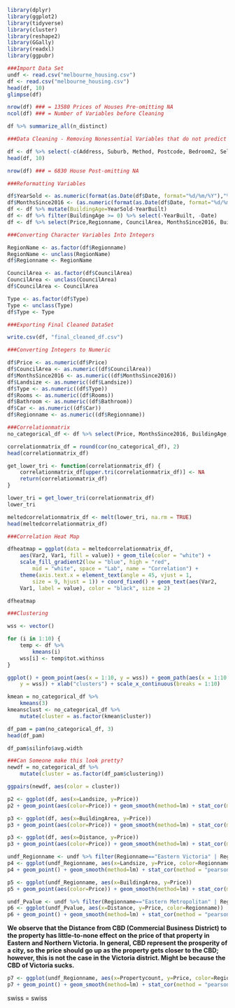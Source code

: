 ```r
library(dplyr)
library(ggplot2)
library(tidyverse)
library(cluster)
library(reshape2)
library(GGally)
library(readxl)
library(ggpubr)

###Import Data Set
undf <- read.csv("melbourne_housing.csv")
df <- read.csv("melbourne_housing.csv")
head(df, 10)
glimpse(df)

nrow(df) ### = 13580 Prices of Houses Pre-omitting NA
ncol(df) ### = Number of Variables before Cleaning
```

```r
df %>% summarize_all(n_distinct)
```

```r

###Data Cleaning - Removing Nonessential Variables that do not predict price

df <- df %>% select(-c(Address, Suburb, Method, Postcode, Bedroom2, SellerG, Propertycount)) %>% na.omit()
head(df, 10)

nrow(df) ### = 6830 House Post-omitting NA
```

```r

###Reformatting Variables 

df$YearSold <- as.numeric(format(as.Date(df$Date, format="%d/%m/%Y"),"%Y"))
df$MonthsSince2016 <- (as.numeric(format(as.Date(df$Date, format="%d/%m/%Y"),"%Y"))-2016)*12 + as.numeric(format(as.Date(df$Date, format="%d/%m/%Y"),"%m"))
df <- df %>% mutate(BuildingAge=YearSold-YearBuilt)
df <- df %>% filter(BuildingAge >= 0) %>% select(-YearBuilt, -Date)
df <- df %>% select(Price,Regionname, CouncilArea, MonthsSince2016, BuildingAge, Landsize, BuildingArea, Lattitude, Longtitude, Type, Rooms, Distance, Bathroom, Car)
```
```r

###Converting Character Variables Into Integers

RegionName <- as.factor(df$Regionname)
RegionName <- unclass(RegionName)
df$Regionname <- RegionName

CouncilArea <- as.factor(df$CouncilArea)
CouncilArea <- unclass(CouncilArea)
df$CouncilArea <- CouncilArea

Type <- as.factor(df$Type)
Type <- unclass(Type)
df$Type <- Type

```

```r
###Exporting Final Cleaned DataSet

write.csv(df, "final_cleaned_df.csv")
```

```r

###Converting Integers to Numeric

df$Price <- as.numeric(df$Price)
df$CouncilArea <- as.numeric((df$CouncilArea))
df$MonthsSince2016 <- as.numeric((df$MonthsSince2016))
df$Landsize <- as.numeric((df$Landsize))
df$Type <- as.numeric((df$Type))
df$Rooms <- as.numeric((df$Rooms))
df$Bathroom <- as.numeric((df$Bathroom))
df$Car <- as.numeric((df$Car))
df$Regionname <- as.numeric((df$Regionname))

###Correlationmatrix
no_categorical_df <- df %>% select(Price, MonthsSince2016, BuildingAge, Landsize, BuildingArea, Lattitude, Longtitude, Rooms, Distance, Bathroom, Car)

correlationmatrix_df = round(cor(no_categorical_df), 2)
head(correlationmatrix_df)
```

```r
get_lower_tri <- function(correlationmatrix_df) {
    correlationmatrix_df[upper.tri(correlationmatrix_df)] <- NA
    return(correlationmatrix_df)
}

lower_tri = get_lower_tri(correlationmatrix_df)
lower_tri
```

```r
meltedcorrelationmatrix_df <- melt(lower_tri, na.rm = TRUE)
head(meltedcorrelationmatrix_df)
```

```r

###Correlation Heat Map

dfheatmap = ggplot(data = meltedcorrelationmatrix_df,
    aes(Var2, Var1, fill = value)) + geom_tile(color = "white") +
    scale_fill_gradient2(low = "blue", high = "red",
        mid = "white", space = "Lab", name = "Correlation") +
    theme(axis.text.x = element_text(angle = 45, vjust = 1,
        size = 9, hjust = 1)) + coord_fixed() + geom_text(aes(Var2,
    Var1, label = value), color = "black", size = 2)

dfheatmap
```

```r

###Clustering

wss <- vector()

for (i in 1:10) {
    temp <- df %>%
        kmeans(i)
    wss[i] <- temp$tot.withinss
}

ggplot() + geom_point(aes(x = 1:10, y = wss)) + geom_path(aes(x = 1:10,
    y = wss)) + xlab("clusters") + scale_x_continuous(breaks = 1:10)
```

```r
kmean = no_categorical_df %>%
    kmeans(3)
kmeansclust <- no_categorical_df %>%
    mutate(cluster = as.factor(kmean$cluster))

df_pam = pam(no_categorical_df, 3)
head(df_pam)
```

```r
df_pam$silinfo$avg.width
```

```r

###Can Someone make this look pretty?
newdf = no_categorical_df %>%
    mutate(cluster = as.factor(df_pam$clustering))

ggpairs(newdf, aes(color = cluster))
```


```R
p2 <- ggplot(df, aes(x=Landsize, y=Price))
p2 + geom_point(aes(color=Price)) + geom_smooth(method=lm) + stat_cor(method = "pearson")
```


```R
p3 <- ggplot(df, aes(x=BuildingArea, y=Price))
p3 + geom_point(aes(color=Price)) + geom_smooth(method=lm) + stat_cor(method = "pearson")
```


```R
p3 <- ggplot(df, aes(x=Distance, y=Price))
p3 + geom_point(aes(color=Price)) + geom_smooth(method=lm) + stat_cor(method = "pearson")
```


```R
undf_Regionname <- undf %>% filter(Regionname=="Eastern Victoria" | Regionname=="Northern Metropolitan" | Regionname=="Northern Victoria" | Regionname=="South-Eastern Metropolitan" | Regionname=="Western Metropolitan") 
p4 <- ggplot(undf_Regionname, aes(x=Landsize, y=Price, color=Regionname))
p4 + geom_point() + geom_smooth(method=lm) + stat_cor(method = "pearson") + ylim(0, 4500000)
```


```R
p5 <- ggplot(undf_Regionname, aes(x=BuildingArea, y=Price))
p5 + geom_point(aes(color=Price)) + geom_smooth(method=lm) + stat_cor(method = "pearson")
```


```R
undf_Pvalue <- undf %>% filter(Regionname=="Eastern Metropolitan" | Regionname=="Northern Metropolitan" | Regionname=="South-Eastern Metropolitan" | Regionname=="Western Metropolitan" | Regionname=="Eastern Victoria" | Regionname=="Northern Victoria") 
p6 <- ggplot(undf_Pvalue, aes(x=Distance, y=Price, color=Regionname))
p6 + geom_point() + geom_smooth(method=lm) + stat_cor(method = "pearson") + facet_grid(rows=vars(Regionname)) + scale_y_continuous(limits = c(0, 2500000))
```
**We observe that the Distance from CBD (Commercial Business District) to the property has little-to-none effect on the price of that property in Eastern and Northern Victoria. In general, CBD represent the prosperity of a city, so the price should go up as the property gets closer to the CBD; however, this is not the case in the Victoria district. Might be because the CBD of Victoria sucks.**

```R
p7 <- ggplot(undf_Regionname, aes(x=Propertycount, y=Price, color=Regionname))
p7 + geom_point() + geom_smooth(method=lm) + stat_cor(method = "pearson") + facet_grid(rows=vars(Regionname)) + scale_y_continuous(limits = c(0, 2500000))
```

swiss = swiss
